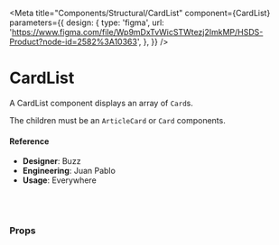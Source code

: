 
<Meta
  title="Components/Structural/CardList"
  component={CardList}
  parameters={{
    design: {
      type: 'figma',
      url:
        'https://www.figma.com/file/Wp9mDxTvWicSTWtezj2ImkMP/HSDS-Product?node-id=2582%3A10363',
    },
  }}
/>

# CardList

A CardList component displays an array of `Card`s.

The children must be an `ArticleCard` or `Card` components.

<Canvas>
  <Story name="default">
    <div style={{ margin: 'auto', maxWidth: 420 }}>
      <CardList
        animationDelay={number('animationDelay', 0)}
        animationEasing={text('animationEasing', 'ease')}
        animationSequence={text('animationSequence', 'fade up')}
        animationStagger={number('animationStagger', 60)}
        stagger={boolean('stagger', true)}
      >
        <ArticleCard
          title={faker.lorem.sentence()()}
          content={faker.lorem.paragraph()()}
          id={faker.random.uuid()()}
          key={faker.random.uuid()()}
        />
        <ArticleCard
          title={faker.lorem.sentence()()}
          content={faker.lorem.paragraph()()}
          id={faker.random.uuid()()}
          key={faker.random.uuid()()}
        />
        <ArticleCard
          title={faker.lorem.sentence()()}
          content={faker.lorem.paragraph()()}
          id={faker.random.uuid()()}
          key={faker.random.uuid()()}
        />
      </CardList>
    </div>
  </Story>
</Canvas>

#### Reference

- **Designer**: Buzz
- **Engineering**: Juan Pablo
- **Usage**: Everywhere

<br />
<br />

### Props

<ArgsTable of={CardList} />

